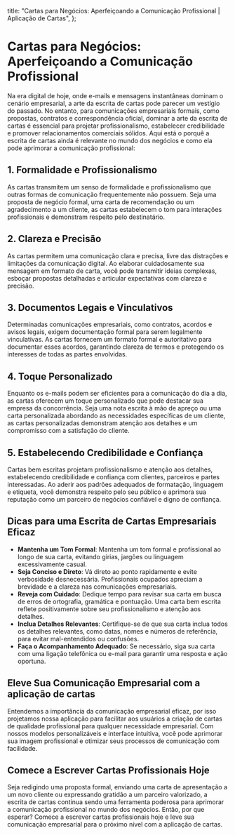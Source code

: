 
  title: "Cartas para Negócios: Aperfeiçoando a Comunicação Profissional | Aplicação de Cartas",
};

# Cartas para Negócios: Aperfeiçoando a Comunicação Profissional

<MdxImage src="/blog/letter-writing-business.jpg" alt="Cartas para Negócios: Aperfeiçoando a Comunicação Profissional" width={800} height={700} />

Na era digital de hoje, onde e-mails e mensagens instantâneas dominam o cenário empresarial, a arte da escrita de cartas pode parecer um vestígio do passado. No entanto, para comunicações empresariais formais, como propostas, contratos e correspondência oficial, dominar a arte da escrita de cartas é essencial para projetar profissionalismo, estabelecer credibilidade e promover relacionamentos comerciais sólidos. Aqui está o porquê a escrita de cartas ainda é relevante no mundo dos negócios e como ela pode aprimorar a comunicação profissional:

## 1. Formalidade e Profissionalismo

As cartas transmitem um senso de formalidade e profissionalismo que outras formas de comunicação frequentemente não possuem. Seja uma proposta de negócio formal, uma carta de recomendação ou um agradecimento a um cliente, as cartas estabelecem o tom para interações profissionais e demonstram respeito pelo destinatário.

## 2. Clareza e Precisão

As cartas permitem uma comunicação clara e precisa, livre das distrações e limitações da comunicação digital. Ao elaborar cuidadosamente sua mensagem em formato de carta, você pode transmitir ideias complexas, esboçar propostas detalhadas e articular expectativas com clareza e precisão.

## 3. Documentos Legais e Vinculativos

Determinadas comunicações empresariais, como contratos, acordos e avisos legais, exigem documentação formal para serem legalmente vinculativas. As cartas fornecem um formato formal e autoritativo para documentar esses acordos, garantindo clareza de termos e protegendo os interesses de todas as partes envolvidas.

## 4. Toque Personalizado

Enquanto os e-mails podem ser eficientes para a comunicação do dia a dia, as cartas oferecem um toque personalizado que pode destacar sua empresa da concorrência. Seja uma nota escrita à mão de apreço ou uma carta personalizada abordando as necessidades específicas de um cliente, as cartas personalizadas demonstram atenção aos detalhes e um compromisso com a satisfação do cliente.

## 5. Estabelecendo Credibilidade e Confiança

Cartas bem escritas projetam profissionalismo e atenção aos detalhes, estabelecendo credibilidade e confiança com clientes, parceiros e partes interessadas. Ao aderir aos padrões adequados de formatação, linguagem e etiqueta, você demonstra respeito pelo seu público e aprimora sua reputação como um parceiro de negócios confiável e digno de confiança.

## Dicas para uma Escrita de Cartas Empresariais Eficaz

- **Mantenha um Tom Formal**: Mantenha um tom formal e profissional ao longo de sua carta, evitando gírias, jargões ou linguagem excessivamente casual.
- **Seja Conciso e Direto**: Vá direto ao ponto rapidamente e evite verbosidade desnecessária. Profissionais ocupados apreciam a brevidade e a clareza nas comunicações empresariais.
- **Reveja com Cuidado**: Dedique tempo para revisar sua carta em busca de erros de ortografia, gramática e pontuação. Uma carta bem escrita reflete positivamente sobre seu profissionalismo e atenção aos detalhes.
- **Inclua Detalhes Relevantes**: Certifique-se de que sua carta inclua todos os detalhes relevantes, como datas, nomes e números de referência, para evitar mal-entendidos ou confusões.
- **Faça o Acompanhamento Adequado**: Se necessário, siga sua carta com uma ligação telefônica ou e-mail para garantir uma resposta e ação oportuna.

## Eleve Sua Comunicação Empresarial com a aplicação de cartas

Entendemos a importância da comunicação empresarial eficaz, por isso projetamos nossa aplicação para facilitar aos usuários a criação de cartas de qualidade profissional para qualquer necessidade empresarial. Com nossos modelos personalizáveis e interface intuitiva, você pode aprimorar sua imagem profissional e otimizar seus processos de comunicação com facilidade.

## Comece a Escrever Cartas Profissionais Hoje

Seja redigindo uma proposta formal, enviando uma carta de apresentação a um novo cliente ou expressando gratidão a um parceiro valorizado, a escrita de cartas continua sendo uma ferramenta poderosa para aprimorar a comunicação profissional no mundo dos negócios. Então, por que esperar? Comece a escrever cartas profissionais hoje e leve sua comunicação empresarial para o próximo nível com a aplicação de cartas.
